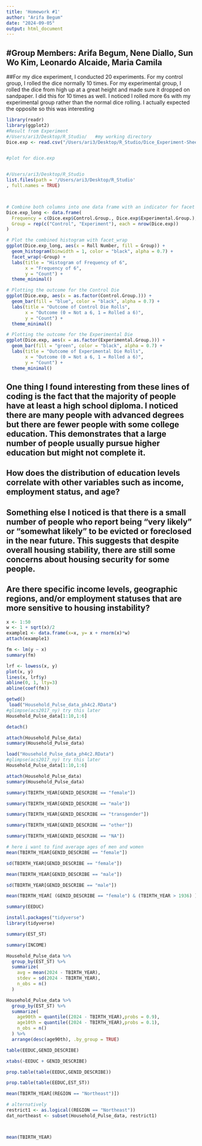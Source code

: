```yaml
---
title: 'Homework #1'
author: "Arifa Begum"
date: "2024-09-05"
output: html_document
---
```


#Group Members: Arifa Begum, Nene Diallo, Sun Wo Kim, Leonardo Alcaide, Maria Camila
---
  

##For my dice experiment, I conducted 20 experiments. For my control group, I rolled the dice normally 10 times. For my experimental group, I rolled the dice from high up at a great height and made sure it dropped on sandpaper. I did this for 10 times as well. I noticed I rolled more 6s with my experimental group rather than the normal dice rolling. I actually expected the opposite so this was interesting

```r
library(readr)
library(ggplot2)
#Result from Experiment
#/Users/ari3/Desktop/R_Studio/   #my working directory 
Dice.exp <- read.csv("/Users/ari3/Desktop/R_Studio/Dice_Experiment-Sheet1.csv")


#plot for dice.exp


#/Users/ari3/Desktop/R_Studio
list.files(path = '/Users/ari3/Desktop/R_Studio'  
, full.names = TRUE)



# Combine both columns into one data frame with an indicator for facet wrapping
Dice.exp_long <- data.frame(
  Frequency = c(Dice.exp$Control.Group., Dice.exp$Experimental.Group.),
  Group = rep(c("Control", "Experiment"), each = nrow(Dice.exp))
)

# Plot the combined histogram with facet_wrap
ggplot(Dice.exp_long, aes(x = Roll Number, fill = Group)) +
  geom_histogram(binwidth = 1, color = "black", alpha = 0.7) +
  facet_wrap(~Group) +
  labs(title = "Histogram of Frequency of 6",
       x = "Frequency of 6",
       y = "Count") +
  theme_minimal()

# Plotting the outcome for the Control Die
ggplot(Dice.exp, aes(x = as.factor(Control.Group.))) +
  geom_bar(fill = "blue", color = "black", alpha = 0.7) +
  labs(title = "Outcome of Control Die Rolls",
       x = "Outcome (0 = Not a 6, 1 = Rolled a 6)",
       y = "Count") +
  theme_minimal()

# Plotting the outcome for the Experimental Die
ggplot(Dice.exp, aes(x = as.factor(Experimental.Group.))) +
  geom_bar(fill = "green", color = "black", alpha = 0.7) +
  labs(title = "Outcome of Experimental Die Rolls",
       x = "Outcome (0 = Not a 6, 1 = Rolled a 6)",
       y = "Count") +
  theme_minimal()
```





## One thing I found interesting from these lines of coding is the fact that the majority of people have at least a high school diploma. I noticed there are many people with advanced degrees but there are fewer people with some college education. This demonstrates that a large number of people usually pursue higher education but might not complete it.
## How does the distribution of education levels correlate with other variables such as income, employment status, and age?

## Something else I noticed is that there is a small number of people who report being "very likely" or "somewhat likely" to be evicted or foreclosed in the near future. This suggests that despite overall housing stability, there are still some concerns about housing security for some people.
## Are there specific income levels, geographic regions, and/or employment statuses that are more sensitive to housing instability?

```r
x <- 1:50
w <- 1 + sqrt(x)/2
example1 <- data.frame(x=x, y= x + rnorm(x)*w)
attach(example1)
```

```r
fm <- lm(y ~ x)
summary(fm)
```
```r
lrf <- lowess(x, y)
plot(x, y)
lines(x, lrf$y)
abline(0, 1, lty=3)
abline(coef(fm))
```


```r
getwd()
 load("Household_Pulse_data_ph4c2.RData")
#glimpse(acs2017_ny) try this later
Household_Pulse_data[1:10,1:6]

detach()
```
```r
attach(Household_Pulse_data)
summary(Household_Pulse_data)
```

```r
load("Household_Pulse_data_ph4c2.RData")
#glimpse(acs2017_ny) try this later
Household_Pulse_data[1:10,1:6]
```

```r
attach(Household_Pulse_data)
summary(Household_Pulse_data)
```

```r
summary(TBIRTH_YEAR[GENID_DESCRIBE == "female"])
```

```r
summary(TBIRTH_YEAR[GENID_DESCRIBE == "male"])
```

```r
summary(TBIRTH_YEAR[GENID_DESCRIBE == "transgender"])
```

```r
summary(TBIRTH_YEAR[GENID_DESCRIBE == "other"])
```

```r
summary(TBIRTH_YEAR[GENID_DESCRIBE == "NA"])
```

```r
# here i want to find average ages of men and women
mean(TBIRTH_YEAR[GENID_DESCRIBE == "female"])
```

```r
sd(TBIRTH_YEAR[GENID_DESCRIBE == "female"])
```

```r
mean(TBIRTH_YEAR[GENID_DESCRIBE == "male"])
```

```r
sd(TBIRTH_YEAR[GENID_DESCRIBE == "male"])
```

```r
mean(TBIRTH_YEAR[ (GENID_DESCRIBE == "female") & (TBIRTH_YEAR > 1936) ]) 
```

```r
summary(EEDUC)
```
```r
install.packages("tidyverse")
library(tidyverse)
```

```r
summary(EST_ST)
```

```r
summary(INCOME)
```
```r
Household_Pulse_data %>%
  group_by(EST_ST) %>%
  summarize(
    avg = mean(2024 - TBIRTH_YEAR),
    stdev = sd(2024 - TBIRTH_YEAR), 
    n_obs = n()
  ) 
```

```r
Household_Pulse_data %>%
  group_by(EST_ST) %>%
  summarize(
    age90th = quantile((2024 - TBIRTH_YEAR),probs = 0.9),
    age10th = quantile((2024 - TBIRTH_YEAR),probs = 0.1), 
    n_obs = n()
  ) %>%
  arrange(desc(age90th), .by_group = TRUE)
```

```r
table(EEDUC,GENID_DESCRIBE)
```
```r
xtabs(~EEDUC + GENID_DESCRIBE)
```
```r
prop.table(table(EEDUC,GENID_DESCRIBE))
```
```r
prop.table(table(EEDUC,EST_ST))
```

```r
mean(TBIRTH_YEAR[(REGION == "Northeast")])
```

```r
# alternatively
restrict1 <- as.logical((REGION == "Northeast"))
dat_northeast <- subset(Household_Pulse_data, restrict1)



mean(TBIRTH_YEAR)
```

